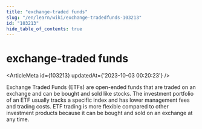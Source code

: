 ```yaml
---
title: "exchange-traded funds"
slug: "/en/learn/wiki/exchange-tradedfunds-103213"
id: "103213"
hide_table_of_contents: true
---
```



# exchange-traded funds

<ArticleMeta id={103213} updatedAt={'2023-10-03 00:20:23'} />
<div className='border-solid border-b border-t-0 my-4 border-[var(--ifm-color-gray-300)]' />

Exchange Traded Funds (ETFs) are open-ended funds that are traded on an exchange and can be bought and sold like stocks. The investment portfolio of an ETF usually tracks a specific index and has lower management fees and trading costs. ETF trading is more flexible compared to other investment products because it can be bought and sold on an exchange at any time.
